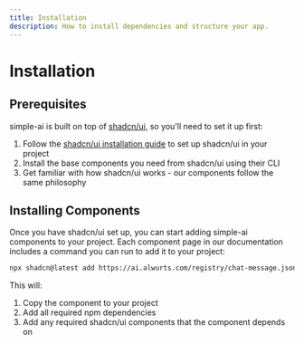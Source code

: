 ```yaml
---
title: Installation
description: How to install dependencies and structure your app.
---
```


# Installation

## Prerequisites

simple-ai is built on top of [shadcn/ui](https://ui.shadcn.com), so you'll need to set it up first:

1. Follow the [shadcn/ui installation guide](https://ui.shadcn.com/docs/installation) to set up shadcn/ui in your project
2. Install the base components you need from shadcn/ui using their CLI
3. Get familiar with how shadcn/ui works - our components follow the same philosophy

## Installing Components

Once you have shadcn/ui set up, you can start adding simple-ai components to your project. Each component page in our documentation includes a command you can run to add it to your project:

```bash
npx shadcn@latest add https://ai.alwurts.com/registry/chat-message.json
```

This will:
1. Copy the component to your project
2. Add all required npm dependencies
3. Add any required shadcn/ui components that the component depends on
